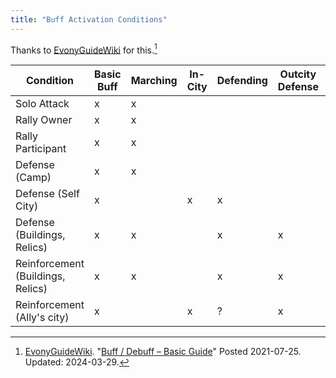 ```yaml
---
title: "Buff Activation Conditions"
---
```


Thanks to [EvonyGuideWiki][] for this.[^240116-1]

|Condition|Basic Buff|Marching|In-City|Defending|Outcity Defense|Reinforcing|
| --------------------------------- | - | - | - | - | - | - |
| Solo Attack                       | x | x |   |   |   |   |
| Rally Owner                       | x | x |   |   |   |   |
| Rally Participant                 | x | x |   |   |   |   |
| Defense (Camp)                    | x | x |   |   |   |   | 
| Defense (Self City)               | x |   | x | x |   |   |
| Defense (Buildings, Relics)       | x | x |   | x | x |   |
| Reinforcement (Buildings, Relics) | x | x |   | x | x |   |
| Reinforcement (Ally's city)       | x |   | x | ? | x | x |


[EvonyGuideWiki]: <https://evonyguidewiki.com>

[^240116-1]: [EvonyGuideWiki][]. "[Buff / Debuff – Basic Guide][EGWBG]" Posted 2021-07-25. Updated: 2024-03-29. 

[EGWBG]: <https://evonyguidewiki.com/en/buff_debuff_basic_guide-en/#4_Basic_Types>


